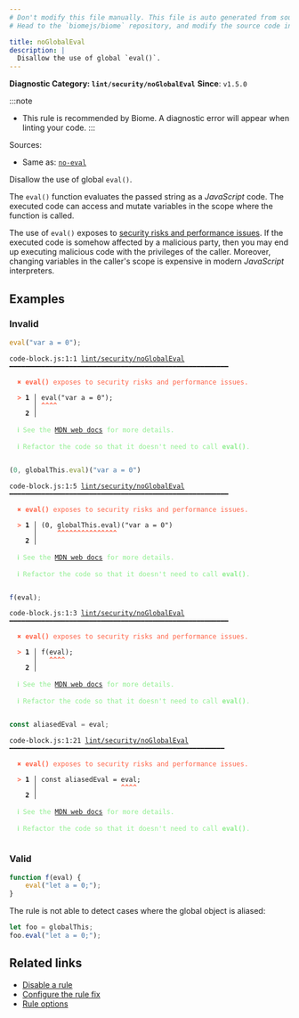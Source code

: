 ```yaml
---
# Don't modify this file manually. This file is auto generated from source, and you will lose your changes next time the website is built.
# Head to the `biomejs/biome` repository, and modify the source code in there.

title: noGlobalEval
description: |
  Disallow the use of global `eval()`.
---
```


**Diagnostic Category: `lint/security/noGlobalEval`**
<Tabs>
<TabItem label="JavaScript (and super languages)" icon="seti:javascript">
**Since**: `v1.5.0`

:::note
- This rule is recommended by Biome. A diagnostic error will appear when linting your code.
:::

Sources: 
- Same as: <a href="https://eslint.org/docs/latest/rules/no-eval" target="_blank"><code>no-eval</code></a>

Disallow the use of global `eval()`.

The `eval()` function evaluates the passed string as a _JavaScript_ code.
The executed code can access and mutate variables in the scope where the function is called.

The use of `eval()` exposes to [security risks and performance issues](https://developer.mozilla.org/en-US/docs/Web/JavaScript/Reference/Global_Objects/eval#never_use_eval!).
If the executed code is somehow affected by a malicious party,
then you may end up executing malicious code with the privileges of the caller.
Moreover, changing variables in the caller's scope is expensive in modern _JavaScript_ interpreters.

## Examples

### Invalid

```js
eval("var a = 0");
```

<pre class="language-text"><code class="language-text">code-block.js:1:1 <a href="https://biomejs.dev/linter/rules/no-global-eval">lint/security/noGlobalEval</a> ━━━━━━━━━━━━━━━━━━━━━━━━━━━━━━━━━━━━━━━━━━━━━━━━━━━━━━━<br /><br />  <strong><span style="color: Tomato;">✖</span></strong> <span style="color: Tomato;"><strong>eval()</strong></span><span style="color: Tomato;"> exposes to security risks and performance issues.</span><br />  <br />  <strong><span style="color: Tomato;">&gt;</span></strong> <strong>1 │ </strong>eval(&quot;var a = 0&quot;);<br />   <strong>   │ </strong><strong><span style="color: Tomato;">^</span></strong><strong><span style="color: Tomato;">^</span></strong><strong><span style="color: Tomato;">^</span></strong><strong><span style="color: Tomato;">^</span></strong><br />    <strong>2 │ </strong><br />  <br />  <strong><span style="color: lightgreen;">ℹ</span></strong> <span style="color: lightgreen;">See the </span><span style="color: lightgreen;"><a href="https://developer.mozilla.org/en-US/docs/Web/JavaScript/Reference/Global_Objects/eval#never_use_eval!">MDN web docs</a></span><span style="color: lightgreen;"> for more details.</span><br />  <br />  <strong><span style="color: lightgreen;">ℹ</span></strong> <span style="color: lightgreen;">Refactor the code so that it doesn't need to call </span><span style="color: lightgreen;"><strong>eval()</strong></span><span style="color: lightgreen;">.</span><br />  <br /></code></pre>

```js
(0, globalThis.eval)("var a = 0")
```

<pre class="language-text"><code class="language-text">code-block.js:1:5 <a href="https://biomejs.dev/linter/rules/no-global-eval">lint/security/noGlobalEval</a> ━━━━━━━━━━━━━━━━━━━━━━━━━━━━━━━━━━━━━━━━━━━━━━━━━━━━━━━<br /><br />  <strong><span style="color: Tomato;">✖</span></strong> <span style="color: Tomato;"><strong>eval()</strong></span><span style="color: Tomato;"> exposes to security risks and performance issues.</span><br />  <br />  <strong><span style="color: Tomato;">&gt;</span></strong> <strong>1 │ </strong>(0, globalThis.eval)(&quot;var a = 0&quot;)<br />   <strong>   │ </strong>    <strong><span style="color: Tomato;">^</span></strong><strong><span style="color: Tomato;">^</span></strong><strong><span style="color: Tomato;">^</span></strong><strong><span style="color: Tomato;">^</span></strong><strong><span style="color: Tomato;">^</span></strong><strong><span style="color: Tomato;">^</span></strong><strong><span style="color: Tomato;">^</span></strong><strong><span style="color: Tomato;">^</span></strong><strong><span style="color: Tomato;">^</span></strong><strong><span style="color: Tomato;">^</span></strong><strong><span style="color: Tomato;">^</span></strong><strong><span style="color: Tomato;">^</span></strong><strong><span style="color: Tomato;">^</span></strong><strong><span style="color: Tomato;">^</span></strong><strong><span style="color: Tomato;">^</span></strong><br />    <strong>2 │ </strong><br />  <br />  <strong><span style="color: lightgreen;">ℹ</span></strong> <span style="color: lightgreen;">See the </span><span style="color: lightgreen;"><a href="https://developer.mozilla.org/en-US/docs/Web/JavaScript/Reference/Global_Objects/eval#never_use_eval!">MDN web docs</a></span><span style="color: lightgreen;"> for more details.</span><br />  <br />  <strong><span style="color: lightgreen;">ℹ</span></strong> <span style="color: lightgreen;">Refactor the code so that it doesn't need to call </span><span style="color: lightgreen;"><strong>eval()</strong></span><span style="color: lightgreen;">.</span><br />  <br /></code></pre>

```js
f(eval);
```

<pre class="language-text"><code class="language-text">code-block.js:1:3 <a href="https://biomejs.dev/linter/rules/no-global-eval">lint/security/noGlobalEval</a> ━━━━━━━━━━━━━━━━━━━━━━━━━━━━━━━━━━━━━━━━━━━━━━━━━━━━━━━<br /><br />  <strong><span style="color: Tomato;">✖</span></strong> <span style="color: Tomato;"><strong>eval()</strong></span><span style="color: Tomato;"> exposes to security risks and performance issues.</span><br />  <br />  <strong><span style="color: Tomato;">&gt;</span></strong> <strong>1 │ </strong>f(eval);<br />   <strong>   │ </strong>  <strong><span style="color: Tomato;">^</span></strong><strong><span style="color: Tomato;">^</span></strong><strong><span style="color: Tomato;">^</span></strong><strong><span style="color: Tomato;">^</span></strong><br />    <strong>2 │ </strong><br />  <br />  <strong><span style="color: lightgreen;">ℹ</span></strong> <span style="color: lightgreen;">See the </span><span style="color: lightgreen;"><a href="https://developer.mozilla.org/en-US/docs/Web/JavaScript/Reference/Global_Objects/eval#never_use_eval!">MDN web docs</a></span><span style="color: lightgreen;"> for more details.</span><br />  <br />  <strong><span style="color: lightgreen;">ℹ</span></strong> <span style="color: lightgreen;">Refactor the code so that it doesn't need to call </span><span style="color: lightgreen;"><strong>eval()</strong></span><span style="color: lightgreen;">.</span><br />  <br /></code></pre>

```js
const aliasedEval = eval;
```

<pre class="language-text"><code class="language-text">code-block.js:1:21 <a href="https://biomejs.dev/linter/rules/no-global-eval">lint/security/noGlobalEval</a> ━━━━━━━━━━━━━━━━━━━━━━━━━━━━━━━━━━━━━━━━━━━━━━━━━━━━━━<br /><br />  <strong><span style="color: Tomato;">✖</span></strong> <span style="color: Tomato;"><strong>eval()</strong></span><span style="color: Tomato;"> exposes to security risks and performance issues.</span><br />  <br />  <strong><span style="color: Tomato;">&gt;</span></strong> <strong>1 │ </strong>const aliasedEval = eval;<br />   <strong>   │ </strong>                    <strong><span style="color: Tomato;">^</span></strong><strong><span style="color: Tomato;">^</span></strong><strong><span style="color: Tomato;">^</span></strong><strong><span style="color: Tomato;">^</span></strong><br />    <strong>2 │ </strong><br />  <br />  <strong><span style="color: lightgreen;">ℹ</span></strong> <span style="color: lightgreen;">See the </span><span style="color: lightgreen;"><a href="https://developer.mozilla.org/en-US/docs/Web/JavaScript/Reference/Global_Objects/eval#never_use_eval!">MDN web docs</a></span><span style="color: lightgreen;"> for more details.</span><br />  <br />  <strong><span style="color: lightgreen;">ℹ</span></strong> <span style="color: lightgreen;">Refactor the code so that it doesn't need to call </span><span style="color: lightgreen;"><strong>eval()</strong></span><span style="color: lightgreen;">.</span><br />  <br /></code></pre>

### Valid

```cjs
function f(eval) {
    eval("let a = 0;");
}
```

The rule is not able to detect cases where the global object is aliased:

```js
let foo = globalThis;
foo.eval("let a = 0;");
```

## Related links

- [Disable a rule](/linter/#disable-a-lint-rule)
- [Configure the rule fix](/linter#configure-the-rule-fix)
- [Rule options](/linter/#rule-options)

</TabItem>
</Tabs>

